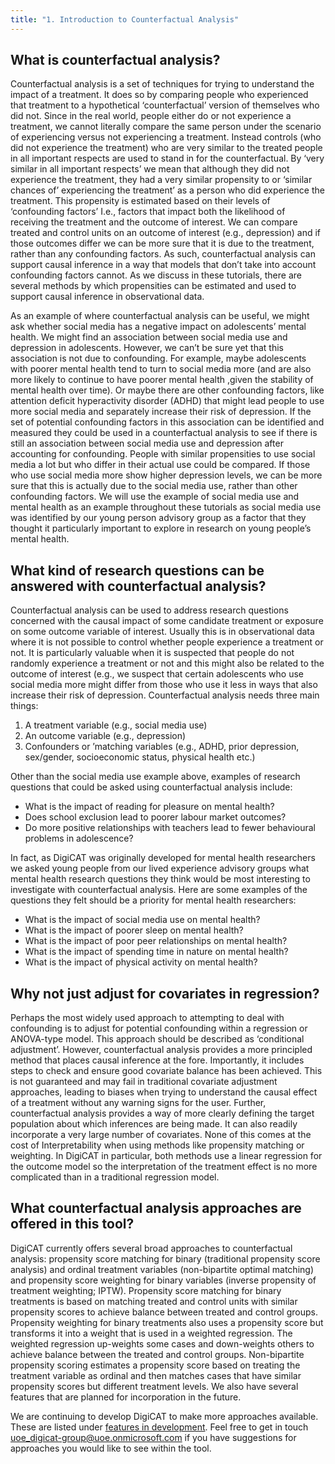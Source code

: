 ---
title: "1. Introduction to Counterfactual Analysis"
---

## What is counterfactual analysis?

Counterfactual analysis is a set of techniques for trying to understand the impact of a treatment. It does so by comparing people who experienced that treatment to a hypothetical ‘counterfactual’ version of themselves who did not. Since in the real world, people either do or not experience a treatment, we cannot literally compare the same person under the scenario of experiencing versus not experiencing a treatment. Instead controls (who did not experience the treatment) who are very similar to the treated people in all important respects are used to stand in for the counterfactual. By ‘very similar in all important respects’ we mean that although they did not experience the treatment, they had a very similar propensity to or ‘similar chances of’ experiencing the treatment’ as a person who did experience the treatment. This propensity is estimated based on their levels of ‘confounding factors’ I.e., factors that impact both the likelihood of receiving the treatment and the outcome of interest. We can compare treated and control units on an outcome of interest (e.g., depression) and if those outcomes differ we can be more sure that it is due to the treatment, rather than any confounding factors. As such, counterfactual analysis can support causal inference in a way that models that don’t take into account confounding factors cannot. As we discuss in these tutorials, there are several methods by which propensities can be estimated and used to support causal inference in observational data.

As an example of where counterfactual analysis can be useful, we might ask whether social media has a negative impact on adolescents’ mental health. We might find an association between social media use and depression in adolescents. However, we can’t be sure yet that this association is not due to confounding. For example, maybe adolescents with poorer mental health tend to turn to social media more (and are also more likely to continue to have poorer mental health ,given the stability of mental health over time). Or maybe there are other confounding factors, like attention deficit hyperactivity disorder (ADHD) that might lead people to use more social media and separately increase their risk of depression. If the set of potential confounding factors in this association can be identified and measured they could be used in a counterfactual analysis to see if there is still an association between social media use and depression after accounting for confounding. People with similar propensities to use social media a lot but who differ in their actual use could be compared. If those who use social media more show higher depression levels, we can be more sure that this is actually due to the social media use, rather than other confounding factors. We will use the example of social media use and mental health as an example throughout these tutorials as social media use was identified by our young person advisory group as a factor that they thought it particularly important to explore in research on young people’s mental health.

## What kind of research questions can be answered with counterfactual analysis?  

Counterfactual analysis can be used to address research questions concerned with the causal impact of some candidate treatment or exposure on some outcome variable of interest. Usually this is in observational data where it is not possible to control whether people experience a treatment or not. It is particularly valuable when it is suspected that people do not randomly experience a treatment or not and this might also be related to the outcome of interest (e.g., we suspect that certain adolescents who use social media more might differ from those who use it less in ways that also increase their risk of depression. Counterfactual analysis needs three main things:


1. A treatment variable (e.g., social media use)  
2. An outcome variable (e.g., depression)  
3. Confounders or ‘matching variables (e.g., ADHD, prior depression, sex/gender, socioeconomic status, physical health etc.)  

Other than the social media use example above, examples of research questions that could be asked using counterfactual analysis include:  

-	What is the impact of reading for pleasure on mental health?
-	Does school exclusion lead to poorer labour market outcomes?
-	 Do more positive relationships with teachers lead to fewer behavioural problems in adolescence?

In fact, as DigiCAT was originally developed for mental health researchers we asked young people from our lived experience advisory groups what mental health research questions they think would be most interesting to investigate with counterfactual analysis. Here are some examples of the questions they felt should be a priority for mental health researchers: 

- What is the impact of social media use on mental health? 
- What is the impact of poorer sleep on mental health? 
- What is the impact of poor peer relationships on mental health? 
- What is the impact of spending time in nature on mental health? 
- What is the impact of physical activity on mental health? 


## Why not just adjust for covariates in regression?  

Perhaps the most widely used approach to attempting to deal with confounding is to adjust for potential confounding within a regression or ANOVA-type model. This approach should be described as 'conditional adjustment'. However, counterfactual analysis provides a more principled method that places causal inference at the fore. Importantly, it includes steps to check and ensure good covariate balance has been achieved. This is not guaranteed and may fail in traditional covariate adjustment approaches, leading to biases when trying to understand the causal effect of a treatment without any warning signs for the user. Further, counterfactual analysis provides a way of more clearly defining the target population about which inferences are being made. It can also readily incorporate a very large number of covariates. None of this comes at the cost of Interpretability when using methods like propensity matching or weighting. In DigiCAT in particular, both methods use a linear regression for the outcome model so the interpretation of the treatment effect is no more complicated than in a traditional regression model. 

## What counterfactual analysis approaches are offered in this tool? 

DigiCAT currently offers several broad approaches to counterfactual analysis: propensity score matching for binary (traditional propensity score analysis) and ordinal treatment variables (non-bipartite optimal matching) and propensity score weighting for binary variables (inverse propensity of treatment weighting; IPTW). Propensity score matching for binary treatments is based on matching treated and control units with similar propensity scores to achieve balance between treated and control groups. Propensity weighting for binary treatments also uses a propensity score but transforms it into a weight that is used in a weighted regression. The weighted regression up-weights some cases and down-weights others to achieve balance between the treated and control groups. Non-bipartite propensity scoring estimates a propensity score based on treating the treatment variable as ordinal and then matches cases that have similar propensity scores but different treatment levels. We also have several features that are planned for incorporation in the future. 

We are continuing to develop DigiCAT to make more approaches available. These are listed under [features in development](https://uoe-digicat.github.io/07_further.html). Feel free to get in touch [uoe_digicat-group@uoe.onmicrosoft.com](mailto:uoe_digicat-group@uoe.onmicrosoft.com) if you have suggestions for approaches you would like to see within the tool.

